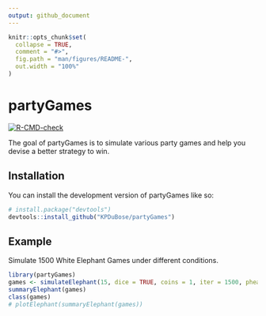 ```yaml
---
output: github_document
---
```


<!-- README.md is generated from README.Rmd. Please edit that file -->

```r
knitr::opts_chunk$set(
  collapse = TRUE,
  comment = "#>",
  fig.path = "man/figures/README-",
  out.width = "100%"
)
```

# partyGames

<!-- badges: start -->
[![R-CMD-check](https://github.com/UofUEpiBio/partyGames/workflows/R-CMD-check/badge.svg)](https://github.com/UofUEpiBio/partyGames/actions)
<!-- badges: end -->

The goal of partyGames is to simulate various party games and help you devise a better strategy to win.

## Installation

You can install the development version of partyGames like so:

``` r
# install.package("devtools")
devtools::install_github("KPDuBose/partyGames")
```

## Example

Simulate 1500 White Elephant Games under different conditions.

```r
library(partyGames)
games <- simulateElephant(15, dice = TRUE, coins = 1, iter = 1500, pheads = 0.5, sides = 6, numDice = 1)
summaryElephant(games)
class(games)
# plotElephant(summaryElephant(games))
```

